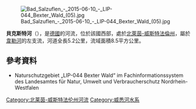 {{Refimprove|time=2020-07-15T09:35:06+00:00}}
{{Coord|52|3|9.06|N|8|44|33.04|E|display=title}}
[[Image:Bad_Salzuflen_-_2015-06-10_-_LIP-044_Bexter_Wald_(05).jpg|right]]

'''貝克斯特河'''（{{lang-de|Bexter}}），是[[德國|德國]]的河流，位於該國西部，處於[[北萊茵-威斯特法倫州|北萊茵-威斯特法倫州]]，屬於[[韦勒河_(威悉河支流)|韋勒河]]的左支流，河道全長5.2公里，流域面積8.5平方公里。

==參考資料==
* Naturschutzgebiet „LIP-044 Bexter Wald“ im Fachinformationssystem des Landesamtes für Natur, Umwelt und Verbraucherschutz Nordrhein-Westfalen

{{Germany-geo-stub}}

[[Category:北莱茵-威斯特法伦州河流|Category:北莱茵-威斯特法伦州河流]]
[[Category:威悉河水系|Category:威悉河水系]]